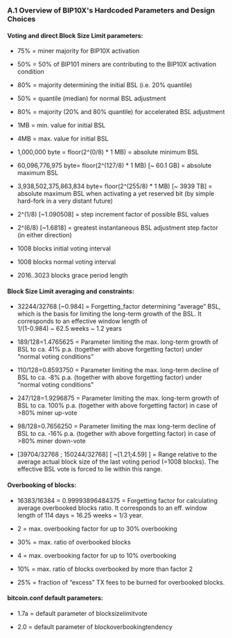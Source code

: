 ===A.1 Overview of BIP10X's Hardcoded Parameters and Design Choices===

====Voting and direct Block Size Limit parameters:====

* 75% = miner majority for BIP10X activation

* 50% = 50% of BIP101 miners are contributing to the BIP10X activation condition

* 80% = majority determining the initial BSL (i.e. 20% quantile)

* 50% = quantile (median) for normal BSL adjustment

* 80% = majority (20% and 80% quantile) for accelerated BSL adjustment 

* 1MB = min. value for initial BSL

* 4MB = max. value for initial BSL

* 1,000,000 byte = floor(2^(0/8) * 1 MB) = absolute minimum BSL

* 60,096,776,975 byte= floor(2^(127/8) * 1 MB) <nowiki>[~ 60.1 GB]</nowiki> = absolute maximum BSL

* 3,938,502,375,863,834 byte= floor(2^(255/8) * 1 MB) <nowiki>[~ 3939 TB]</nowiki> = absolute maximum BSL when activating a yet reserved bit (by simple hard-fork in a very distant future)

* 2^(1/8) <nowiki>[~1.090508]</nowiki> = step increment factor of possible BSL values

* 2^(6/8) <nowiki>[~1.6818]</nowiki> = greatest instantaneous BSL adjustment step factor (in either direction)

* 1008 blocks initial voting interval

* 1008 blocks normal voting interval

* 2016..3023 blocks grace period length

====Block Size Limit averaging and constraints:====

* 32244/32768 <nowiki>[~0.984]</nowiki> = Forgetting_factor determining “average” BSL, which is the basis for limiting the long-term growth of the BSL. It corresponds to an effective window length of<br>1/(1-0.984) ~ 62.5 weeks ~ 1.2 years

* 189/128=1.4765625 = Parameter limiting the max. long-term growth of BSL to ca. 41% p.a. (together with above forgetting factor) under “normal voting conditions”

* 110/128=0.8593750 = Parameter limiting the max. long-term decline of BSL to ca. ‑8% p.a. (together with above forgetting factor) under “normal voting conditions”

* 247/128=1.9296875 = Parameter limiting the max. long-term growth of BSL to ca. 100% p.a. (together with above forgetting factor) in case of >80% miner up-vote

* 98/128=0.7656250 = Parameter limiting the max long-term decline of BSL to ca. ‑16% p.a. (together with above forgetting factor) in case of >80% miner down-vote

* [39704/32768 ; 150244/32768] <nowiki>[ ~[1.21;4.59] ]</nowiki> = Range relative to the average actual block size of the last voting period (=1008 blocks). The effective BSL vote is forced to lie within this range.

====Overbooking of blocks:====

* 16383/16384 = 0.99993896484375 = Forgetting factor for calculating average overbooked blocks ratio. It corresponds to an eff. window length of 114 days = 16.25 weeks = 1/3 year.

* 2 = max. overbooking factor for up to 30% overbooking

* 30% = max. ratio of overbooked blocks 

* 4 = max. overbooking factor for up to 10% overbooking

* 10% = max. ratio of blocks overbooked by more than factor 2

* 25% = fraction of “excess” TX fees to be burned for overbooked blocks.

====bitcoin.conf default parameters:====

* 1.7a = default parameter of blocksizelimitvote

* 2.0 = default parameter of blockoverbookingtendency
